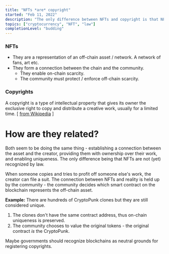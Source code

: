 ```yaml
---
title: "NFTs *are* copyright"
started: "Feb 11, 2022"
description: "The only difference between NFTs and copyright is that NFTs are not (yet) recognized by law."
topics: ["cryptocurrency", "NFT", "law"]
completionLevel: "budding"
---
```


### NFTs

-   They are a representation of an off-chain asset / network. A network of fans, art etc.
-   They form a connection between the chain and the community.
    -   They enable on-chain scarcity.
    -   The community must protect / enforce off-chain scarcity.

### Copyrights

A copyright is a type of intellectual property that gives its owner the exclusive right to copy and distribute a creative work, usually for a limited time. [ [from Wikipedia](https://en.wikipedia.org/wiki/Copyright) ]

# How are they related?

Both seem to be doing the same thing - establishing a connection between the asset and the creator, providing them with ownership over their work, and enabling uniqueness. The only difference being that NFTs are not (yet) recognized by law.

When someone copies and tries to profit off someone else's work, the creator can file a suit. The connection between NFTs and reality is held up by the community - the community decides which smart contract on the blockchain represents the off-chain asset.

**Example:** There are hundreds of CryptoPunk clones but they are still considered unique.

1.  The clones don't have the same contract address, thus on-chain uniqueness is preserved.
2.  The community chooses to value the original tokens - the original contract *is* the CryptoPunk.

Maybe governments should recognize blockchains as neutral grounds for registering copyrights.
